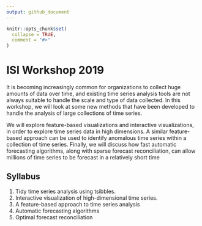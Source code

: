 ```yaml
---
output: github_document
---
```


<!-- README.md is generated from README.Rmd. Please edit that file -->

```r
knitr::opts_chunk$set(
  collapse = TRUE,
  comment = "#>"
)
```
# ISI Workshop 2019

It is becoming increasingly common for organizations to collect huge amounts of data over time, and existing time series analysis tools are not always suitable to handle the scale and type of data collected. In this workshop, we will look at some new methods that have been developed to handle the analysis of large collections of time series.

We  will  explore  feature-based  visualizations  and  interactive  visualizations,  in  order  to explore time series data in high dimensions. A similar feature-based approach can be used to  identify  anomalous  time  series  within  a  collection  of  time  series.  Finally,  we  will  discuss how  fast  automatic  forecasting  algorithms,  along  with  sparse  forecast  reconciliation,  can allow millions of time series to be forecast in a relatively short time


## Syllabus

1. Tidy time series analysis using tsibbles.
2. Interactive visualization of high-dimensional time series.
3. A feature-based approach to time series analysis 
4. Automatic forecasting algorithms
5. Optimal forecast reconciliation